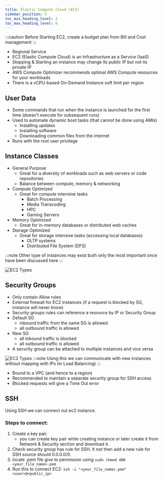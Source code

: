 ```yaml
---
title: Elastic Compute Cloud (EC2)
sidebar_position: 3
toc_min_heading_level: 2
toc_max_heading_level: 6
---
```


<TOCInline toc={toc} minHeadingLevel={2} maxHeadingLevel={6} />

:::caution
Before Starting EC2, create a budget plan from Bill and Cost management
:::


- Regional Service
- EC2 (Elastic Compute Cloud) is an Infrastructure as a Service (IaaS)
- Stopping & Starting an instance may change its public IP but not its private IP
- AWS Compute Optimizer recommends optimal AWS Compute resources for your workloads
- There is a vCPU-based On-Demand Instance soft limit per region

## User Data

- Some commands that run when the instance is launched for the first time (doesn't execute for subsequent runs)
- Used to automate dynamic boot tasks (that cannot be done using AMIs)
  - Installing updates
  - Installing software
  - Downloading common files from the internet
- Runs with the root user privilege

## Instance Classes

- General Purpose
  - Great for a diversity of workloads such as web servers or code repositories
  - Balance between compute, memory & networking
- Compute Optimized
  - Great for compute intensive tasks
    - Batch Processing
    - Media Transcoding
    - HPC
    - Gaming Servers
- Memory Optimized
  - Great for in-memory databases or distributed web caches
- Storage Optimized
  - Great for storage intensive tasks (accessing local databases)
    - OLTP systems
    - Distributed File System (DFS)

:::note
Other type of instances may exist buth only the most important once have been discussed here
:::

![EC2 Types](/img/ec2-types.png)

## Security Groups

- Only contain Allow rules
- External firewall for EC2 instances (if a request is blocked by SG, instance will never know)
- Security groups rules can reference a resource by IP or Security Group
- Default SG
  - inbound traffic from the same SG is allowed
  - all outbound traffic is allowed
- New SG
  - all inbound traffic is <Tag color="#FF5733">blocked</Tag>
  - all outbound traffic is <Tag color="#008000">allowed</Tag>
- A security group can be attached to multiple instances and vice versa

![EC2 Types](/img/sg-ec2.png)
:::note
Using this we can communicate with new instances without mapping with IPs (in Load Balancing)
:::

- Bound to a VPC (and hence to a region)
- Recommended to maintain a separate security group for SSH access
- Blocked requests will give a Time Out error

## SSH
Using SSH we can connect out ec2 instance.

### Steps to connect:
1. Create a key pair.
    - you can create key pair while creating instance or later create it from Network & Security section and download it.
2. Check security group has rule for SSH. It not then add a new rule for SSH source should 0.0.0.0/0.
3. locate .pem file give to permission using `sudo chmod 400 <your_file_name>.pem`
4. Run this to connect EC2:  `ssh -i "<your_file_name>.pem" <user>@<public_ip>`
